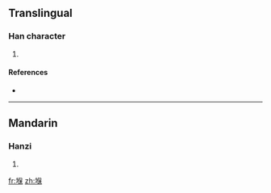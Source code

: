 ==Translingual==

===Han character===
{{Han char|rn=32|rad=土|as=09|sn=12|four=|canj=土人口木 (GORD)}}

# {{defn|Han|sort=土09}}

====References====
* {{Han ref|kx=0233.160|dkj=05255|dj=0470.320|hdz=10464.120|uh=5822|ud=22562}}

----

==Mandarin==

===Hanzi===
{{cmn-hanzi|pin=[[bǎo]] ([[bao3]]), [[tí]] ([[ti2]])|wg=pao<sup>3</sup>, t'i<sup>2</sup>}}

# {{defn|Mandarin|sort=土09}}

[[fr:堢]]
[[zh:堢]]